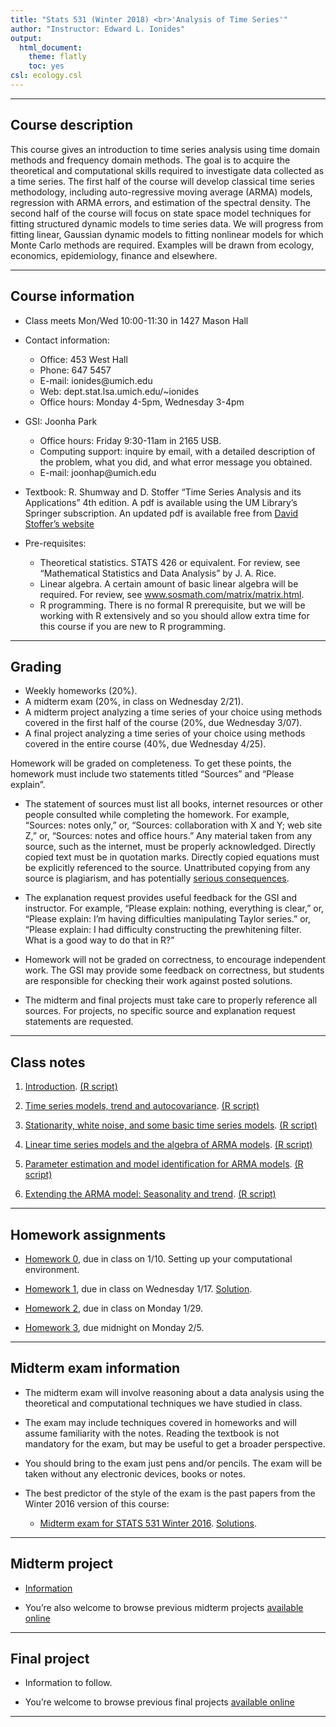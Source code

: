 ```yaml
---
title: "Stats 531 (Winter 2018) <br>'Analysis of Time Series'"
author: "Instructor: Edward L. Ionides"
output:
  html_document:
    theme: flatly
    toc: yes
csl: ecology.csl
---
```


------

## Course description

This course gives an introduction to time series analysis using
time domain methods and frequency domain methods. The goal is to
acquire the theoretical and computational skills required to investigate
data collected as a time series. The first half of the course will develop 
classical time series methodology, including auto-regressive moving average (ARMA) models, regression with ARMA errors, and estimation of the spectral density.
The second half of the course will focus on state space model techniques for fitting structured dynamic models to time series data. We will progress from fitting linear, Gaussian dynamic models to fitting nonlinear models for which Monte Carlo methods are required.
Examples will be drawn from ecology, economics, epidemiology, finance and elsewhere.

--------------

## Course information

* Class meets Mon/Wed 10:00-11:30 in 1427 Mason Hall

* Contact information:
    + Office: 453 West Hall 
    + Phone: 647 5457 
    + E-mail: ionides@umich.edu 
    + Web: dept.stat.lsa.umich.edu/~ionides
    + Office hours: Monday 4-5pm, Wednesday 3-4pm
* GSI: Joonha Park
    + Office hours: Friday 9:30-11am in 2165 USB.
    + Computing support: inquire by email, with a detailed description of the problem, what you did, and what error message you obtained.
    + E-mail: joonhap@umich.edu
* Textbook: R. Shumway and D. Stoffer "Time Series Analysis and its Applications" 4th edition. 
A pdf is available using the UM Library's Springer subscription.
An updated pdf is available free from [David Stoffer's website](http://www.stat.pitt.edu/stoffer/tsa4/tsa4.pdf)
* Pre-requisites:
    + Theoretical statistics. STATS 426 or equivalent. For review, see "Mathematical Statistics and Data Analysis" by J. A. Rice. 
    + Linear algebra. A certain amount of basic linear algebra will be required. For review, see 
[www.sosmath.com/matrix/matrix.html](http://www.sosmath.com/matrix/matrix.html).
    + R programming. There is no formal R prerequisite, but we will be working with R extensively and so you should allow extra time for this course if you are new to R programming.

-----------

##  Grading

* Weekly homeworks (20\%).
* A midterm exam (20\%, in class on Wednesday 2/21).
* A midterm project analyzing a time series of your choice using methods covered in the first half of the course (20\%, due Wednesday 3/07). 
* A final project analyzing a time series of your choice using methods covered in the entire course (40\%, due Wednesday 4/25). 

Homework will be graded on completeness. 
To get these points, the homework must include two statements titled "Sources" and "Please explain".
 
* The statement of sources must list all books, internet resources or other people consulted while completing the homework. For example, "Sources: notes only," or, "Sources: collaboration with X and Y; web site Z," or, "Sources: notes and office hours."
Any material taken from any source, such as the internet, must be properly acknowledged. 
Directly copied text must be in quotation marks.
Directly copied equations must be explicitly referenced to the source.
Unattributed copying from any source is plagiarism, and has potentially [serious consequences](http://www.rackham.umich.edu/current-students/policies/academic-policies/section11).

* The explanation request provides useful feedback for the GSI and instructor. For example, "Please explain: nothing, everything is clear," or, "Please explain: I'm having difficulties manipulating Taylor series." or, "Please explain: I had difficulty constructing the prewhitening filter. What is a good way to do that in R?"

* Homework will not be graded on correctness, to encourage independent work. The GSI may provide some feedback on correctness, but students are responsible for checking their work against posted solutions.

* The midterm and final projects must take care to properly reference all sources. For projects, no specific source and explanation request statements are requested.

----------

## Class notes


1. [Introduction](01/notes01.html). [(R script)](01/notes01.R)

2. [Time series models, trend and autocovariance](02/notes02.html). [(R script)](02/notes02.R)

3. [Stationarity, white noise, and some basic time series models](03/notes03.html). [(R script)](03/notes03.R)

4. [Linear time series models and the algebra of ARMA models](04/notes04.html). [(R script)](04/notes04.R)

5. [Parameter estimation and model identification for ARMA models](05/notes05.html). [(R script)](05/notes05.R)

6. [Extending the ARMA model: Seasonality and trend](06/notes06.html). [(R script)](06/notes06.R)

<!--
7. [Introduction to the frequency domain](07/notes07.html). [(R script)](07/notes07.R)


8. [Smoothing in the time and frequency domains](08/notes08.html). [(R script)](08/notes08.R)

9. [Introduction to partially observed Markov process models](notes09/notes9.html). [(R script)](notes09/notes9.R)

10. [Case study: An association between unemployment and mortality?](notes10/notes10.html) [(R script)](notes10/notes10.R)

11. [Statistical methodology for nonlinear partially observed Markov process models](notes11/notes11.html). [(R script)](notes11/notes11.R)

12. [Dynamic models and their simulation by Euler’s method](notes12/notes12.html). [(R script)](notes12/notes12.R)

13. [Practical likelihood-based inference for POMP models](notes13/notes13.html). [(R script)](notes13/notes13.R)

14. [POMP inference: other approaches complementing likelihood-based analysis](notes14/notes14.html). 

15. [Case study: POMP modeling to investigate financial volatility](notes15/notes15.html). [(R script)](notes15/notes15.R)

16. [Using a Linux sever for POMP analysis](notes16/linux/linux.html). [Using the UM Flux Linux cluster](notes16/flux/flux.html).

17. [Forecasting and fitted values, with a case study of Ebola](notes17/notes17.html). [(R script)](notes17/notes17.R)

18. [Time series models with covariates, and a case study of polio](notes18/notes18.html). [(R script)](notes18/notes18.R)

19. [Concluding remarks](concluding_remarks/concluding_remarks.html)

-->

--------

## Homework assignments


* [Homework 0](hw00/hw00.html), due in class on 1/10. Setting up your computational environment.

* [Homework 1](hw01/hw01.html), due in class on Wednesday 1/17.  [Solution](hw01/sol01.html).

* [Homework 2](hw02/hw02.html), due in class on Monday 1/29. 

<!--
[Solution](hw02/sol02.html).
-->

* [Homework 3](hw03/hw03.html), due midnight on Monday 2/5. 

<!--
[Solution](hw/sol03.html). See also [Chapter 7.3](http://ionides.github.io/531w18/notes7/notes7.html#some-data-analysis-using-the-frequency-domain).

* [Homework 4](hw04/hw04.html), due in class on 2/9. [Solution](hw/sol04.html).

* [Homework 5](hw05/hw05.html), due in class on 2/16. [Solution](hw/sol05.html).

* [Homework 6](hw06/hw06.html), due in class on 2/23. [Responses](hw/summary06.html).

* [Homework 7](hw07/hw07.html), a single slide due midnight on 3/21, for a presentation in class on 3/22 or 3/24.

* [Homework 8](hw08/hw08.html), due on 3/29. [Reponses to time survey](hw/summary08.html). [Solution](hw/sol08.html).

* [Homework 9](hw09/hw09.html), due on 4/7. [Solution](hw/sol09.html).

* [Homework 10](hw10/hw10.html), due on 4/14.

-->


------------

## Midterm exam information


* The midterm exam will involve reasoning about a data analysis using the theoretical and computational techniques we have studied in class. 

* The exam may include techniques covered in homeworks and will assume familiarity with the notes.
Reading the textbook is not mandatory for the exam, but may be useful to get a broader perspective.

<!-- Any parts of the notes that are not examinable will be specified before the exam. -->

<!-- You do not need to review algebraic manipulation of state space models beyond what was in homework. -->

* You should bring to the exam just pens and/or pencils. The exam will be taken without any electronic devices, books or notes.

* The best predictor of the style of the exam is the past papers from the Winter 2016 version of this course:

    +  [Midterm exam for STATS 531 Winter 2016](exam/w16/mt531w16.pdf). [Solutions](exam/w16/mt531w16sol.pdf).

-------------------

## Midterm project

* [Information](midterm_project/midterm_project_info.html)

* You're also welcome to browse previous midterm projects [available online](http://ionides.github.io/531w16/midterm_project/)

-------------

## Final project

* Information to follow.

* You're welcome to browse previous final projects [available online](http://ionides.github.io/531w16/final_project/)

<!--

* [Information](final_project/final_project_info.html)

* [Suggestions for project topics](final_project/project_ideas.html)

* [Projects](final_project/index.html)

-->

---------